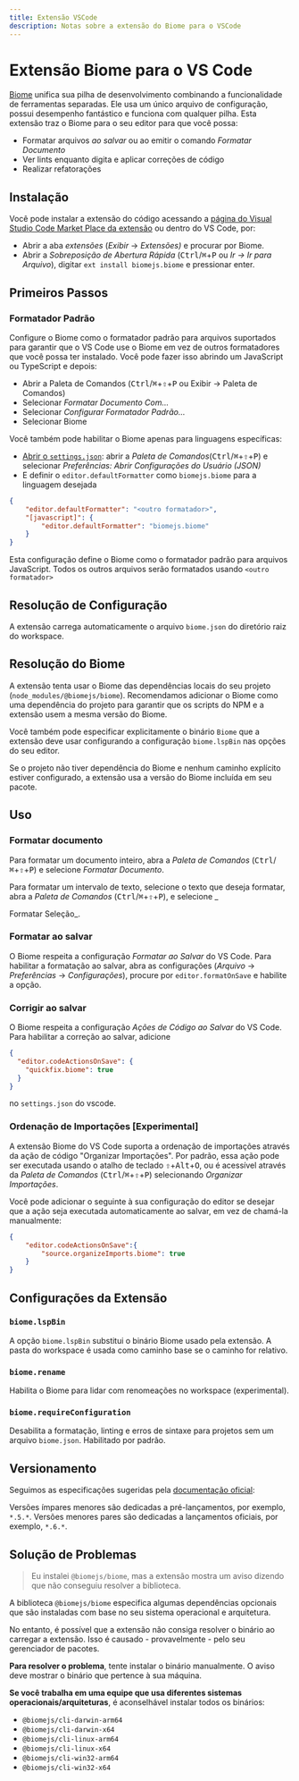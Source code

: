 ```yaml
---
title: Extensão VSCode
description: Notas sobre a extensão do Biome para o VSCode
---
```

# Extensão Biome para o VS Code

[Biome](https://biomejs.dev/) unifica sua pilha de desenvolvimento combinando a funcionalidade de ferramentas separadas. Ele usa um único arquivo de configuração, possui desempenho fantástico e funciona com qualquer pilha. Esta extensão traz o Biome para o seu editor para que você possa:

- Formatar arquivos *ao salvar* ou ao emitir o comando *Formatar Documento*
- Ver lints enquanto digita e aplicar correções de código
- Realizar refatorações

## Instalação

Você pode instalar a extensão do código acessando a [página do Visual Studio Code Market Place da extensão](https://marketplace.visualstudio.com/items?itemName=biomejs.biome) ou dentro do VS Code, por:

- Abrir a aba *extensões* (_Exibir_ → _Extensões)_ e procurar por Biome.
- Abrir a _Sobreposição de Abertura Rápida_ (<kbd>Ctrl</kbd>/<kbd title="Cmd">⌘</kbd>+<kbd>P</kbd> ou _Ir -> Ir para Arquivo_), digitar `ext install biomejs.biome` e pressionar enter.

## Primeiros Passos

### Formatador Padrão

Configure o Biome como o formatador padrão para arquivos suportados para garantir que o VS Code use o Biome em vez de outros formatadores que você possa ter instalado. Você pode fazer isso abrindo um JavaScript ou TypeScript e depois:

- Abrir a Paleta de Comandos (<kbd>Ctrl</kbd>/<kbd title="Cmd">⌘</kbd>+<kbd title="Shift">⇧</kbd>+<kbd>P</kbd> ou Exibir → Paleta de Comandos)
- Selecionar _Formatar Documento Com…_
- Selecionar _Configurar Formatador Padrão…_
- Selecionar Biome

Você também pode habilitar o Biome apenas para linguagens específicas:

- [Abrir o `settings.json`](https://code.visualstudio.com/docs/getstarted/settings#_settingsjson): abrir a _Paleta de Comandos_(<kbd>Ctrl</kbd>/<kbd title="Cmd">⌘</kbd>+<kbd title="Shift">⇧</kbd>+<kbd>P</kbd>) e selecionar _Preferências: Abrir Configurações do Usuário (JSON)_
- E definir o `editor.defaultFormatter` como `biomejs.biome` para a linguagem desejada

```json title="settings.json"
{
	"editor.defaultFormatter": "<outro formatador>",
	"[javascript]": {
		"editor.defaultFormatter": "biomejs.biome"
	}
}
```

Esta configuração define o Biome como o formatador padrão para arquivos JavaScript. Todos os outros arquivos serão formatados usando `<outro formatador>`

## Resolução de Configuração

A extensão carrega automaticamente o arquivo `biome.json` do diretório raiz do workspace.

## Resolução do Biome

A extensão tenta usar o Biome das dependências locais do seu projeto (`node_modules/@biomejs/biome`). Recomendamos adicionar o Biome como uma dependência do projeto para garantir que os scripts do NPM e a extensão usem a mesma versão do Biome.

Você também pode especificar explicitamente o binário `Biome` que a extensão deve usar configurando a configuração `biome.lspBin` nas opções do seu editor.

Se o projeto não tiver dependência do Biome e nenhum caminho explícito estiver configurado, a extensão usa a versão do Biome incluída em seu pacote.

## Uso

### Formatar documento

Para formatar um documento inteiro, abra a _Paleta de Comandos_ (<kbd>Ctrl</kbd>/<kbd title="Cmd">⌘</kbd>+<kbd title="Shift">⇧</kbd>+<kbd>P</kbd>) e selecione _Formatar Documento_.

Para formatar um intervalo de texto, selecione o texto que deseja formatar, abra a _Paleta de Comandos_ (<kbd>Ctrl</kbd>/<kbd title="Cmd">⌘</kbd>+<kbd title="Shift">⇧</kbd>+<kbd>P</kbd>), e selecione _

Formatar Seleção_.

### Formatar ao salvar

O Biome respeita a configuração _Formatar ao Salvar_ do VS Code. Para habilitar a formatação ao salvar, abra as configurações (_Arquivo_ -> _Preferências_ -> _Configurações_), procure por `editor.formatOnSave` e habilite a opção.

### Corrigir ao salvar

O Biome respeita a configuração _Ações de Código ao Salvar_ do VS Code. Para habilitar a correção ao salvar, adicione


```json title="settings.json"
{
  "editor.codeActionsOnSave": {
    "quickfix.biome": true
  }
}
```

no `settings.json` do vscode.

### Ordenação de Importações [Experimental]

A extensão Biome do VS Code suporta a ordenação de importações através da ação de código "Organizar Importações". Por padrão, essa ação pode ser executada usando o atalho de teclado <kbd title="Shift">⇧</kbd>+<kbd>Alt</kbd>+<kbd>O</kbd>, ou é acessível através da _Paleta de Comandos_ (<kbd>Ctrl</kbd>/<kbd title="Cmd">⌘</kbd>+<kbd title="Shift">⇧</kbd>+<kbd>P</kbd>) selecionando _Organizar Importações_.

Você pode adicionar o seguinte à sua configuração do editor se desejar que a ação seja executada automaticamente ao salvar, em vez de chamá-la manualmente:

```json title="settings.json"
{
	"editor.codeActionsOnSave":{
		"source.organizeImports.biome": true
	}
}
```

## Configurações da Extensão

### `biome.lspBin`

A opção `biome.lspBin` substitui o binário Biome usado pela extensão.
A pasta do workspace é usada como caminho base se o caminho for relativo.

### `biome.rename`

Habilita o Biome para lidar com renomeações no workspace (experimental).

### `biome.requireConfiguration`

Desabilita a formatação, linting e erros de sintaxe para projetos sem um arquivo `biome.json`.
Habilitado por padrão.

## Versionamento

Seguimos as especificações sugeridas pela [documentação oficial](https://code.visualstudio.com/api/working-with-extensions/publishing-extension#prerelease-extensions):

Versões ímpares menores são dedicadas a pré-lançamentos, por exemplo, `*.5.*`.
Versões menores pares são dedicadas a lançamentos oficiais, por exemplo, `*.6.*`.


## Solução de Problemas

> Eu instalei `@biomejs/biome`, mas a extensão mostra um aviso dizendo que não conseguiu resolver a biblioteca.

A biblioteca `@biomejs/biome` especifica algumas dependências opcionais que são instaladas com base no seu sistema operacional e arquitetura.

No entanto, é possível que a extensão não consiga resolver o binário ao carregar a extensão. Isso é causado - provavelmente - pelo seu gerenciador de pacotes.

**Para resolver o problema**, tente instalar o binário manualmente. O aviso deve mostrar o binário que pertence à sua máquina.

**Se você trabalha em uma equipe que usa diferentes sistemas operacionais/arquiteturas**, é aconselhável instalar todos os binários:

- `@biomejs/cli-darwin-arm64`
- `@biomejs/cli-darwin-x64`
- `@biomejs/cli-linux-arm64`
- `@biomejs/cli-linux-x64`
- `@biomejs/cli-win32-arm64`
- `@biomejs/cli-win32-x64`
